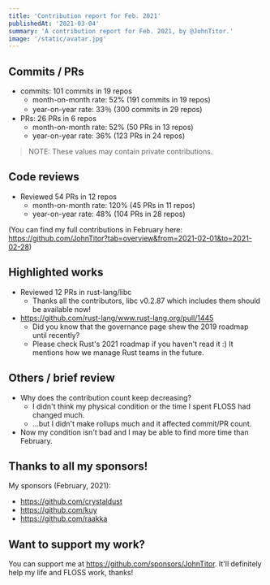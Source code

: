 ```yaml
---
title: 'Contribution report for Feb. 2021'
publishedAt: '2021-03-04'
summary: 'A contribution report for Feb. 2021, by @JohnTitor.'
image: '/static/avatar.jpg'
---
```


## Commits / PRs

- commits: 101 commits in 19 repos
  - month-on-month rate: 52% (191 commits in 19 repos)
  - year-on-year rate: 33％ (300 commits in 29 repos)
- PRs: 26 PRs in 6 repos
  - month-on-month rate: 52% (50 PRs in 13 repos)
  - year-on-year rate: 36% (123 PRs in 24 repos)

> NOTE: These values may contain private contributions.

## Code reviews

- Reviewed 54 PRs in 12 repos
  - month-on-month rate: 120% (45 PRs in 11 repos)
  - year-on-year rate: 48% (104 PRs in 28 repos)

(You can find my full contributions in February here: <https://github.com/JohnTitor?tab=overview&from=2021-02-01&to=2021-02-28>)

## Highlighted works

- Reviewed 12 PRs in rust-lang/libc
  - Thanks all the contributors, libc v0.2.87 which includes them should be available now!
- <https://github.com/rust-lang/www.rust-lang.org/pull/1445>
  - Did you know that the governance page shew the 2019 roadmap until recently?
  - Please check Rust's 2021 roadmap if you haven't read it :) It mentions how we manage Rust teams in the future.

## Others / brief review

- Why does the contribution count keep decreasing?
  - I didn't think my physical condition or the time I spent FLOSS had changed much.
  - ...but I didn't make rollups much and it affected commit/PR count.
- Now my condition isn't bad and I may be able to find more time than February.

## Thanks to all my sponsors!

My sponsors (February, 2021):

- <https://github.com/crystaldust>
- <https://github.com/kuy>
- <https://github.com/raakka>

## Want to support my work?

You can support me at <https://github.com/sponsors/JohnTitor>.
It'll definitely help my life and FLOSS work, thanks!
